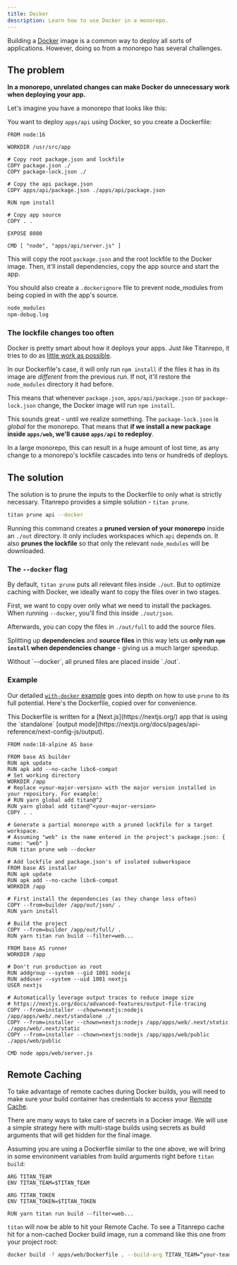 ```yaml
---
title: Docker
description: Learn how to use Docker in a monorepo.
---
```



Building a [Docker](https://www.docker.com/) image is a common way to deploy all sorts of applications. However, doing so from a monorepo has several challenges.

<CreateTitanCallout />

## The problem

**In a monorepo, unrelated changes can make Docker do unnecessary work when deploying your app.**

Let's imagine you have a monorepo that looks like this:

<Files>
  <Folder name="apps" defaultOpen>
    <Folder name="api" defaultOpen>
      <File name="server.js" />
      <File name="package.json" />
    </Folder>
    <Folder name="web" defaultOpen>
      <File name="package.json" />
    </Folder>
  </Folder>
  <File name="package.json" />
  <File name="package-lock.json" />
</Files>

You want to deploy `apps/api` using Docker, so you create a Dockerfile:

```docker title="./apps/api/Dockerfile"
FROM node:16

WORKDIR /usr/src/app

# Copy root package.json and lockfile
COPY package.json ./
COPY package-lock.json ./

# Copy the api package.json
COPY apps/api/package.json ./apps/api/package.json

RUN npm install

# Copy app source
COPY . .

EXPOSE 8080

CMD [ "node", "apps/api/server.js" ]
```

This will copy the root `package.json` and the root lockfile to the Docker image. Then, it'll install dependencies, copy the app source and start the app.

You should also create a `.dockerignore` file to prevent node_modules from being copied in with the app's source.

```txt title=".dockerignore"
node_modules
npm-debug.log
```

### The lockfile changes too often

Docker is pretty smart about how it deploys your apps. Just like Titanrepo, it tries to do as [little work as possible](https://bitjudo.com/blog/2014/03/13/building-efficient-dockerfiles-node-dot-js/).

In our Dockerfile's case, it will only run `npm install` if the files it has in its image are _different_ from the previous run. If not, it'll restore the `node_modules` directory it had before.

This means that whenever `package.json`, `apps/api/package.json` or `package-lock.json` change, the Docker image will run `npm install`.

This sounds great - until we realize something. The `package-lock.json` is _global_ for the monorepo. That means that **if we install a new package inside `apps/web`, we'll cause `apps/api` to redeploy**.

In a large monorepo, this can result in a huge amount of lost time, as any change to a monorepo's lockfile cascades into tens or hundreds of deploys.

## The solution

The solution is to prune the inputs to the Dockerfile to only what is strictly necessary. Titanrepo provides a simple solution - `titan prune`.

```bash title="Terminal"
titan prune api --docker
```

Running this command creates a **pruned version of your monorepo** inside an `./out` directory. It only includes workspaces which `api` depends on. It also **prunes the lockfile** so that only the relevant `node_modules` will be downloaded.

### The `--docker` flag

By default, `titan prune` puts all relevant files inside `./out`. But to optimize caching with Docker, we ideally want to copy the files over in two stages.

First, we want to copy over only what we need to install the packages. When running `--docker`, you'll find this inside `./out/json`.

<Files>
  <Folder name="out" defaultOpen>
    <Folder name="json" defaultOpen>
      <Folder name="apps" defaultOpen>
        <File name="package.json" />
      </Folder>
      <File name="package.json" />
    </Folder>
    <Folder name="full" defaultOpen>
      <Folder name="apps" defaultOpen>
        <Folder name="api" defaultOpen>
          <File name="server.js" />
          <File name="package.json" />
        </Folder>
      </Folder>
      <File name="package.json" />
      <File name="titan.json" />
    </Folder>
    <File name="package-lock.json" />
  </Folder>
</Files>

Afterwards, you can copy the files in `./out/full` to add the source files.

Splitting up **dependencies** and **source files** in this way lets us **only run `npm install` when dependencies change** - giving us a much larger speedup.

<Callout type="info">
  Without `--docker`, all pruned files are placed inside `./out`.
</Callout>

### Example

Our detailed [`with-docker` example](https://github.com/khulnasoft/titanrepo/tree/main/examples/with-docker) goes into depth on how to use `prune` to its full potential. Here's the Dockerfile, copied over for convenience.

<Callout type="info">
  This Dockerfile is written for a [Next.js](https://nextjs.org/) app that is
  using the `standalone` [output
  mode](https://nextjs.org/docs/pages/api-reference/next-config-js/output).
</Callout>

```docker title="./apps/api/Dockerfile"
FROM node:18-alpine AS base

FROM base AS builder
RUN apk update
RUN apk add --no-cache libc6-compat
# Set working directory
WORKDIR /app
# Replace <your-major-version> with the major version installed in your repository. For example:
# RUN yarn global add titan@^2
RUN yarn global add titan@^<your-major-version>
COPY . .

# Generate a partial monorepo with a pruned lockfile for a target workspace.
# Assuming "web" is the name entered in the project's package.json: { name: "web" }
RUN titan prune web --docker

# Add lockfile and package.json's of isolated subworkspace
FROM base AS installer
RUN apk update
RUN apk add --no-cache libc6-compat
WORKDIR /app

# First install the dependencies (as they change less often)
COPY --from=builder /app/out/json/ .
RUN yarn install

# Build the project
COPY --from=builder /app/out/full/ .
RUN yarn titan run build --filter=web...

FROM base AS runner
WORKDIR /app

# Don't run production as root
RUN addgroup --system --gid 1001 nodejs
RUN adduser --system --uid 1001 nextjs
USER nextjs

# Automatically leverage output traces to reduce image size
# https://nextjs.org/docs/advanced-features/output-file-tracing
COPY --from=installer --chown=nextjs:nodejs /app/apps/web/.next/standalone ./
COPY --from=installer --chown=nextjs:nodejs /app/apps/web/.next/static ./apps/web/.next/static
COPY --from=installer --chown=nextjs:nodejs /app/apps/web/public ./apps/web/public

CMD node apps/web/server.js
```

## Remote Caching

To take advantage of remote caches during Docker builds, you will need to make sure your build container has credentials to access your [Remote Cache](/repo/docs/core-concepts/remote-caching).

There are many ways to take care of secrets in a Docker image. We will use a simple strategy here with multi-stage builds using secrets as build arguments that will get hidden for the final image.

Assuming you are using a Dockerfile similar to the one above, we will bring in some environment variables from build arguments right before `titan build`:

```docker title="./apps/api/Dockerfile"
ARG TITAN_TEAM
ENV TITAN_TEAM=$TITAN_TEAM

ARG TITAN_TOKEN
ENV TITAN_TOKEN=$TITAN_TOKEN

RUN yarn titan run build --filter=web...
```

`titan` will now be able to hit your Remote Cache. To see a Titanrepo cache hit for a non-cached Docker build image, run a command like this one from your project root:

```bash title="Terminal"
docker build -f apps/web/Dockerfile . --build-arg TITAN_TEAM=“your-team-name” --build-arg TITAN_TOKEN=“your-token“ --no-cache
```
